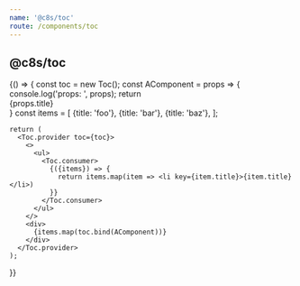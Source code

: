 ```yaml
---
name: '@c8s/toc'
route: /components/toc
---
```



## @c8s/toc

<Playground>
  {() => {
    const toc = new Toc();
    const AComponent = props => {
      console.log('props: ', props);
      return <div ref={props.ariaRef} style={{marginBottom: 1000}}>{props.title}</div>
    }
    const items = [
      {title: 'foo'},
      {title: 'bar'},
      {title: 'baz'},
    ];

    return (
      <Toc.provider toc={toc}>
        <>
          <ul>
            <Toc.consumer>
              {({items}) => {
                return items.map(item => <li key={item.title}>{item.title}</li>)
              }}
            </Toc.consumer>
          </ul>
        </>
        <div>
          {items.map(toc.bind(AComponent))}
        </div>
      </Toc.provider>
    );
  }}
</Playground>
